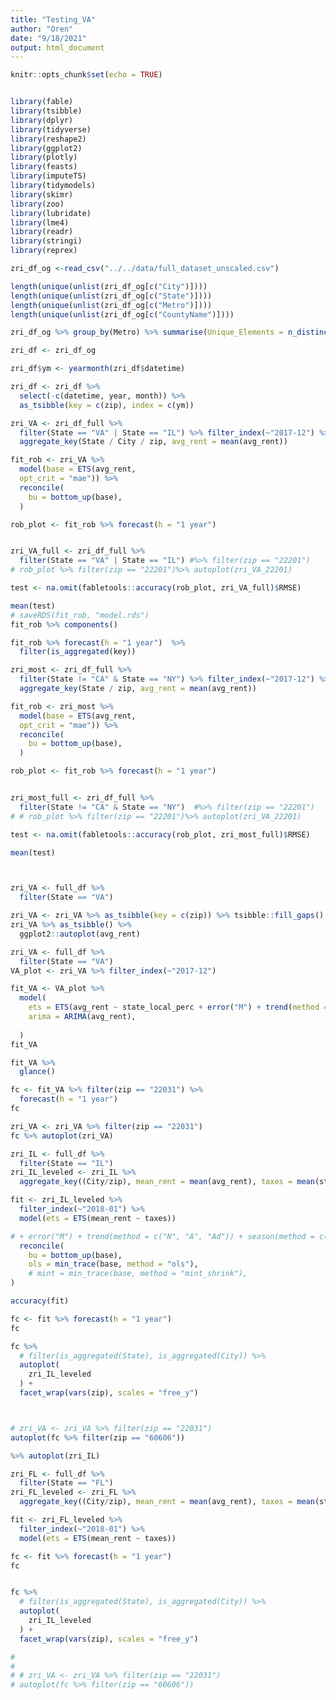 ```yaml
---
title: "Testing_VA"
author: "Oren"
date: "9/18/2021"
output: html_document
---
```


```r
knitr::opts_chunk$set(echo = TRUE)


library(fable)
library(tsibble)
library(dplyr)
library(tidyverse)
library(reshape2)
library(ggplot2)
library(plotly)
library(feasts)
library(imputeTS)
library(tidymodels)
library(skimr)
library(zoo)
library(lubridate)
library(lme4)
library(readr)
library(stringi)
library(reprex)
```



```r
zri_df_og <-read_csv("../../data/full_dataset_unscaled.csv")

```

```r
length(unique(unlist(zri_df_og[c("City")])))
length(unique(unlist(zri_df_og[c("State")])))
length(unique(unlist(zri_df_og[c("Metro")])))
length(unique(unlist(zri_df_og[c("CountyName")])))

zri_df_og %>% group_by(Metro) %>% summarise(Unique_Elements = n_distinct(zip))
```



```r
zri_df <- zri_df_og

zri_df$ym <- yearmonth(zri_df$datetime) 

zri_df <- zri_df %>%
  select(-c(datetime, year, month)) %>% 
  as_tsibble(key = c(zip), index = c(ym))

```



```r
zri_VA <- zri_df_full %>%
  filter(State == "VA" | State == "IL") %>% filter_index(~"2017-12") %>%
  aggregate_key(State / City / zip, avg_rent = mean(avg_rent))

fit_rob <- zri_VA %>%
  model(base = ETS(avg_rent,
  opt_crit = "mae")) %>%
  reconcile(
    bu = bottom_up(base),
  )

rob_plot <- fit_rob %>% forecast(h = "1 year") 


zri_VA_full <- zri_df_full %>%
  filter(State == "VA" | State == "IL") #%>% filter(zip == "22201")
# rob_plot %>% filter(zip == "22201")%>% autoplot(zri_VA_22201)

test <- na.omit(fabletools::accuracy(rob_plot, zri_VA_full)$RMSE)

mean(test)
# saveRDS(fit_rob, "model.rds")
fit_rob %>% components()

fit_rob %>% forecast(h = "1 year")  %>% 
  filter(is_aggregated(key))

```



```r
zri_most <- zri_df_full %>%
  filter(State != "CA" & State == "NY") %>% filter_index(~"2017-12") %>%
  aggregate_key(State / zip, avg_rent = mean(avg_rent))

fit_rob <- zri_most %>%
  model(base = ETS(avg_rent,
  opt_crit = "mae")) %>%
  reconcile(
    bu = bottom_up(base),
  )

rob_plot <- fit_rob %>% forecast(h = "1 year") 


zri_most_full <- zri_df_full %>%
  filter(State != "CA" & State == "NY")  #%>% filter(zip == "22201")
# # rob_plot %>% filter(zip == "22201")%>% autoplot(zri_VA_22201)

test <- na.omit(fabletools::accuracy(rob_plot, zri_most_full)$RMSE)

mean(test)




```



```r

zri_VA <- full_df %>%
  filter(State == "VA")

zri_VA <- zri_VA %>% as_tsibble(key = c(zip)) %>% tsibble::fill_gaps()
zri_VA %>% as_tsibble() %>%
  ggplot2::autoplot(avg_rent)

```

```r
zri_VA <- full_df %>%
  filter(State == "VA")
VA_plot <- zri_VA %>% filter_index(~"2017-12")

fit_VA <- VA_plot %>%
  model(
    ets = ETS(avg_rent ~ state_local_perc + error("M") + trend(method = c("N", "A", "Ad")) + season(method = c("N", "A", "M"))),
    arima = ARIMA(avg_rent),
    
  )
fit_VA

fit_VA %>%
  glance()
```


```r
fc <- fit_VA %>% filter(zip == "22031") %>%
  forecast(h = "1 year")
fc
```

```r
zri_VA <- zri_VA %>% filter(zip == "22031")
fc %>% autoplot(zri_VA)
```


```r

zri_IL <- full_df %>%
  filter(State == "IL")
zri_IL_leveled <- zri_IL %>%
  aggregate_key((City/zip), mean_rent = mean(avg_rent), taxes = mean(state_local_perc))

fit <- zri_IL_leveled %>%
  filter_index(~"2018-01") %>%
  model(ets = ETS(mean_rent ~ taxes))

# + error("M") + trend(method = c("N", "A", "Ad")) + season(method = c("N", "A", "M")))) # %>%
  reconcile(
    bu = bottom_up(base),
    ols = min_trace(base, method = "ols"),
    # mint = min_trace(base, method = "mint_shrink"),
)

```

```r
accuracy(fit)
```

```r
fc <- fit %>% forecast(h = "1 year")
fc

```

```r
fc %>%
  # filter(is_aggregated(State), is_aggregated(City)) %>%
  autoplot(
    zri_IL_leveled 
  ) +
  facet_wrap(vars(zip), scales = "free_y")



# zri_VA <- zri_VA %>% filter(zip == "22031")
autoplot(fc %>% filter(zip == "60606")) 

%>% autoplot(zri_IL)
```



```r
zri_FL <- full_df %>%
  filter(State == "FL")
zri_FL_leveled <- zri_FL %>%
  aggregate_key((City/zip), mean_rent = mean(avg_rent), taxes = mean(state_local_perc))

fit <- zri_FL_leveled %>%
  filter_index(~"2018-01") %>%
  model(ets = ETS(mean_rent ~ taxes))

fc <- fit %>% forecast(h = "1 year")
fc


fc %>%
  # filter(is_aggregated(State), is_aggregated(City)) %>%
  autoplot(
    zri_IL_leveled 
  ) +
  facet_wrap(vars(zip), scales = "free_y")

# 
# 
# # zri_VA <- zri_VA %>% filter(zip == "22031")
# autoplot(fc %>% filter(zip == "60606")) 

```

